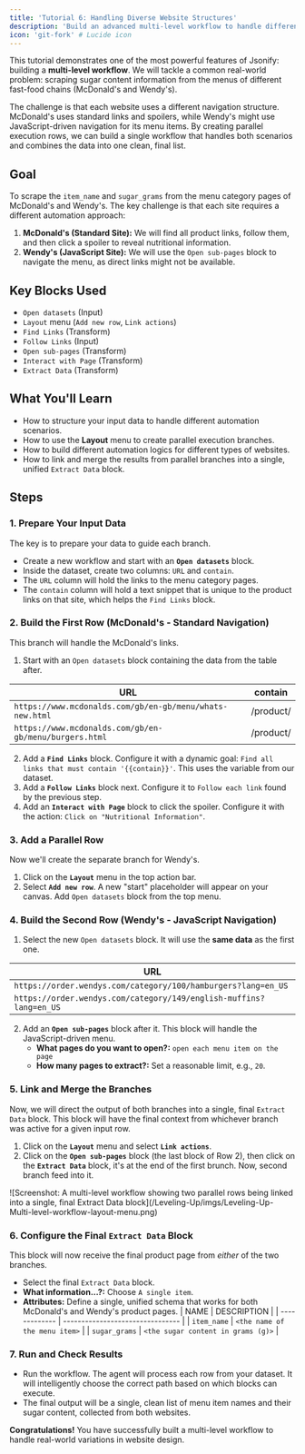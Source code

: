 ```yaml
---
title: 'Tutorial 6: Handling Diverse Website Structures'
description: 'Build an advanced multi-level workflow to handle different types of website navigation (standard vs. JavaScript) and merge the results.'
icon: 'git-fork' # Lucide icon
---
```


This tutorial demonstrates one of the most powerful features of Jsonify: building a **multi-level workflow**. We will tackle a common real-world problem: scraping sugar content information from the menus of different fast-food chains (McDonald's and Wendy's).

The challenge is that each website uses a different navigation structure. McDonald's uses standard links and spoilers, while Wendy's might use JavaScript-driven navigation for its menu items. By creating parallel execution rows, we can build a single workflow that handles both scenarios and combines the data into one clean, final list.

## Goal

To scrape the `item_name` and `sugar_grams` from the menu category pages of McDonald's and Wendy's. The key challenge is that each site requires a different automation approach:
1.  **McDonald's (Standard Site):** We will find all product links, follow them, and then click a spoiler to reveal nutritional information.
2.  **Wendy's (JavaScript Site):** We will use the `Open sub-pages` block to navigate the menu, as direct links might not be available.

## Key Blocks Used

* `Open datasets` (Input)
* `Layout` menu (`Add new row`, `Link actions`)
* `Find Links` (Transform)
* `Follow Links` (Input)
* `Open sub-pages` (Transform)
* `Interact with Page` (Transform)
* `Extract Data` (Transform)

## What You'll Learn

* How to structure your input data to handle different automation scenarios.
* How to use the **Layout** menu to create parallel execution branches.
* How to build different automation logics for different types of websites.
* How to link and merge the results from parallel branches into a single, unified `Extract Data` block.

## Steps

### 1. Prepare Your Input Data

The key is to prepare your data to guide each branch.

* Create a new workflow and start with an **`Open datasets`** block.
* Inside the dataset, create two columns: `URL` and `contain`.
* The `URL` column will hold the links to the menu category pages.
* The `contain` column will hold a text snippet that is unique to the product links on that site, which helps the `Find Links` block.

### 2. Build the First Row (McDonald's - Standard Navigation)

This branch will handle the McDonald's links.

1.  Start with an `Open datasets` block containing the data from the table after.

| URL                                                    | contain   |
| ------------------------------------------------------ | --------- |
| `https://www.mcdonalds.com/gb/en-gb/menu/whats-new.html` | /product/ |
| `https://www.mcdonalds.com/gb/en-gb/menu/burgers.html`  | /product/ |

2.  Add a **`Find Links`** block. Configure it with a dynamic goal: `Find all links that must contain '{{contain}}'`. This uses the variable from our dataset.
3.  Add a **`Follow Links`** block next. Configure it to `Follow each link` found by the previous step.
4.  Add an **`Interact with Page`** block to click the spoiler. Configure it with the action: `Click on "Nutritional Information"`.

### 3. Add a Parallel Row

Now we'll create the separate branch for Wendy's.

1.  Click on the **`Layout`** menu in the top action bar.
2.  Select **`Add new row`**. A new "start" placeholder will appear on your canvas. Add `Open datasets` block from the top menu.

### 4. Build the Second Row (Wendy's - JavaScript Navigation)

1.  Select the new `Open datasets` block. It will use the **same data** as the first one.

| URL                                                    |
| ------------------------------------------------------ | 
| `https://order.wendys.com/category/100/hamburgers?lang=en_US`|
| `https://order.wendys.com/category/149/english-muffins?lang=en_US`|

2.  Add an **`Open sub-pages`** block after it. This block will handle the JavaScript-driven menu.
    * **What pages do you want to open?:** `open each menu item on the page`
    * **How many pages to extract?:** Set a reasonable limit, e.g., `20`.

### 5. Link and Merge the Branches

Now, we will direct the output of both branches into a single, final `Extract Data` block. This block will have the final context from whichever branch was active for a given input row.

1.  Click on the **`Layout`** menu and select **`Link actions`**.
2.  Click on the **`Open sub-pages`** block (the last block of Row 2), then click on the **`Extract Data`** block, it's at the end of the first brunch. Now, second branch feed into it.

<Frame caption="Importing the cookies.txt file into a newly created Website Credential store.">
  ![Screenshot: A multi-level workflow showing two parallel rows being linked into a single, final Extract Data block](/Leveling-Up/imgs/Leveling-Up-Multi-level-workflow-layout-menu.png)
</Frame>

### 6. Configure the Final `Extract Data` Block

This block will now receive the final product page from *either* of the two branches.

* Select the final `Extract Data` block.
* **What information...?:** Choose `A single item`.
* **Attributes:** Define a single, unified schema that works for both McDonald's and Wendy's product pages.
    | NAME          | DESCRIPTION                      |
    | ------------- | -------------------------------- |
    | `item_name`   | `<the name of the menu item>`    |
    | `sugar_grams` | `<the sugar content in grams (g)>` |

### 7. Run and Check Results

* Run the workflow. The agent will process each row from your dataset. It will intelligently choose the correct path based on which blocks can execute.
* The final output will be a single, clean list of menu item names and their sugar content, collected from both websites.

**Congratulations!** You have successfully built a multi-level workflow to handle real-world variations in website design.